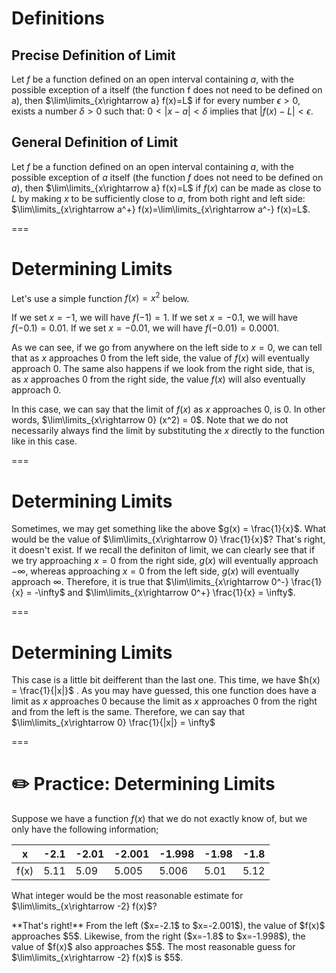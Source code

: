 # Definitions

## Precise Definition of Limit

Let $f$ be a function defined on an open interval containing $a$, with the possible exception of a itself (the function f does not need to be defined on a), then $\lim\limits_{x\rightarrow a} f(x)=L$ if for every number $\epsilon > 0$, exists a number $\delta > 0$ such that: $0 < |x - a| < \delta$ implies that $|f(x) - L| < \epsilon$.

## General Definition of Limit

Let $f$ be a function defined on an open interval containing $a$, with the possible exception of $a$ itself (the function $f$ does not need to be defined on $a$), then $\lim\limits_{x\rightarrow a} f(x)=L$ if $f(x)$ can be made as close to $L$ by making $x$ to be sufficiently close to $a$, from both right and left side: $\lim\limits_{x\rightarrow a^+} f(x)=\lim\limits_{x\rightarrow a^-} f(x)=L$.

===

# Determining Limits

Let's use a simple function $f(x) = x^2$ below. <Graph functions="x^2" />

If we set $x = -1$, we will have $f(-1)=1$. If we set $x = -0.1$, we will have $f(-0.1)=0.01$. If we set $x = -0.01$, we will have $f(-0.01)=0.0001$.

As we can see, if we go from anywhere on the left side to $x = 0$, we can tell that as $x$ approaches $0$ from the left side, the value of $f(x)$ will eventually approach $0$. The same also happens if we look from the right side, that is, as $x$ approaches $0$ from the right side, the value $f(x)$ will also eventually approach $0$.

In this case, we can say that the limit of $f(x)$ as $x$ approaches $0$, is $0$. In other words, $\lim\limits_{x\rightarrow 0} (x^2) = 0$. Note that we do not necessarily always find the limit by substituting the $x$ directly to the function like in this case.

===

# Determining Limits

<Graph functions="1/x" />

Sometimes, we may get something like the above $g(x) = \frac{1}{x}$. What would be the value of $\lim\limits_{x\rightarrow 0} \frac{1}{x}$? That's right, it doesn't exist. If we recall the definiton of limit, we can clearly see that if we try approaching $x = 0$ from the right side, $g(x)$ will eventually approach $-\infty$, whereas approaching $x = 0$ from the left side, $g(x)$ will eventually approach $\infty$. Therefore, it is true that $\lim\limits_{x\rightarrow 0^-} \frac{1}{x} = -\infty$ and $\lim\limits_{x\rightarrow 0^+} \frac{1}{x} = \infty$.

===

# Determining Limits

<Graph functions="1/[x]" />

This case is a little bit deifferent than the last one. This time, we have $h(x) = \frac{1}{|x|}$ . As you may have guessed, this one function does have a limit as $x$ approaches $0$ because the limit as $x$ approaches $0$ from the right and from the left is the same. Therefore, we can say that $\lim\limits_{x\rightarrow 0} \frac{1}{|x|} = \infty$

===

# ✏️ Practice: Determining Limits

Suppose we have a function $f(x)$ that we do not exactly know of, but we only have the following information;

| x    | -2.1 | -2.01 | -2.001 | -1.998 | -1.98 | -1.8 |
| ---- | ---- | ----- | ------ | ------ | ----- | ---- |
| f(x) | 5.11 | 5.09  | 5.005  | 5.006  | 5.01  | 5.12 |

What integer would be the most reasonable estimate for $\lim\limits_{x\rightarrow -2} f(x)$?

<Practice id="estimate-limit" answer="5" />

<Explanation>
 **That's right!** From the left ($x=-2.1$ to $x=-2.001$), the value of $f(x)$ approaches $5$. Likewise, from the right ($x=-1.8$ to $x=-1.998$), the value of $f(x)$ also approaches $5$. The most reasonable guess for $\lim\limits_{x\rightarrow -2} f(x)$ is $5$.
</Explanation>
